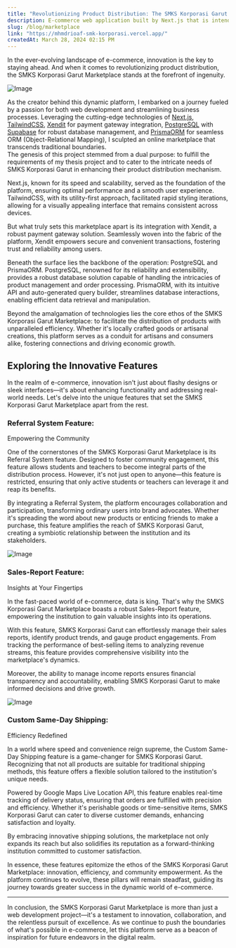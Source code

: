 ```yaml
---
title: "Revolutionizing Product Distribution: The SMKS Korporasi Garut Marketplace"
description: E-commerce web application built by Next.js that is intended to facilitate the SMKS Korporasi Garut product distribution process.
slug: /blog/marketplace
link: "https://mhmdrioaf-smk-korporasi.vercel.app/"
createdAt: March 28, 2024 02:15 PM
---
```


In the ever-evolving landscape of e-commerce, innovation is the key to staying ahead. And when it comes to revolutionizing product distribution, the SMKS Korporasi Garut Marketplace stands at the forefront of ingenuity.

<Image
  src="https://lh3.googleusercontent.com/d/1disShN6DPJJIdLZ6epDAabLoFaj_z10K=s2000"
  alt="Image"
  className="object-cover rounded-md overflow-hidden"
  width={2000}
  height={2500}
/>

As the creator behind this dynamic platform, I embarked on a journey fueled by a passion for both web development and streamlining business processes. Leveraging the cutting-edge technologies of [Next.js](https://nextjs.org), [TailwindCSS](https://tailwindcss.com), [Xendit](https://xendit.co) for payment gateway integration, [PostgreSQL](https://postgresql.org) with [Supabase](https://supabase.com) for robust database management, and [PrismaORM](https://prisma.io) for seamless ORM (Object-Relational Mapping), I sculpted an online marketplace that transcends traditional boundaries.  
The genesis of this project stemmed from a dual purpose: to fulfill the requirements of my thesis project and to cater to the intricate needs of SMKS Korporasi Garut in enhancing their product distribution mechanism.

Next.js, known for its speed and scalability, served as the foundation of the platform, ensuring optimal performance and a smooth user experience. TailwindCSS, with its utility-first approach, facilitated rapid styling iterations, allowing for a visually appealing interface that remains consistent across devices.

But what truly sets this marketplace apart is its integration with Xendit, a robust payment gateway solution. Seamlessly woven into the fabric of the platform, Xendit empowers secure and convenient transactions, fostering trust and reliability among users.

Beneath the surface lies the backbone of the operation: PostgreSQL and PrismaORM. PostgreSQL, renowned for its reliability and extensibility, provides a robust database solution capable of handling the intricacies of product management and order processing. PrismaORM, with its intuitive API and auto-generated query builder, streamlines database interactions, enabling efficient data retrieval and manipulation.

Beyond the amalgamation of technologies lies the core ethos of the SMKS Korporasi Garut Marketplace: to facilitate the distribution of products with unparalleled efficiency. Whether it's locally crafted goods or artisanal creations, this platform serves as a conduit for artisans and consumers alike, fostering connections and driving economic growth.

## Exploring the Innovative Features

In the realm of e-commerce, innovation isn't just about flashy designs or sleek interfaces—it's about enhancing functionality and addressing real-world needs. Let's delve into the unique features that set the SMKS Korporasi Garut Marketplace apart from the rest.

### Referral System Feature:

Empowering the Community

One of the cornerstones of the SMKS Korporasi Garut Marketplace is its Referral System feature. Designed to foster community engagement, this feature allows students and teachers to become integral parts of the distribution process. However, it's not just open to anyone—this feature is restricted, ensuring that only active students or teachers can leverage it and reap its benefits.

By integrating a Referral System, the platform encourages collaboration and participation, transforming ordinary users into brand advocates. Whether it's spreading the word about new products or enticing friends to make a purchase, this feature amplifies the reach of SMKS Korporasi Garut, creating a symbiotic relationship between the institution and its stakeholders.

<Image
  src="https://lh3.googleusercontent.com/d/16CidzrXaWViGzMIkwZLkQOypX-aX693d=s2000"
  alt="Image"
  className="object-cover rounded-md overflow-hidden"
  width={2000}
  height={2500}
/>

### Sales-Report Feature:

Insights at Your Fingertips

In the fast-paced world of e-commerce, data is king. That's why the SMKS Korporasi Garut Marketplace boasts a robust Sales-Report feature, empowering the institution to gain valuable insights into its operations.

With this feature, SMKS Korporasi Garut can effortlessly manage their sales reports, identify product trends, and gauge product engagements. From tracking the performance of best-selling items to analyzing revenue streams, this feature provides comprehensive visibility into the marketplace's dynamics.

Moreover, the ability to manage income reports ensures financial transparency and accountability, enabling SMKS Korporasi Garut to make informed decisions and drive growth.

<Image
  src="https://lh3.googleusercontent.com/d/17qW29vEswJGca8WUdQu3UMH09GMIptK_=s2000"
  alt="Image"
  className="object-cover rounded-md overflow-hidden"
  width={2000}
  height={2500}
/>

### Custom Same-Day Shipping:

Efficiency Redefined

In a world where speed and convenience reign supreme, the Custom Same-Day Shipping feature is a game-changer for SMKS Korporasi Garut. Recognizing that not all products are suitable for traditional shipping methods, this feature offers a flexible solution tailored to the institution's unique needs.

Powered by Google Maps Live Location API, this feature enables real-time tracking of delivery status, ensuring that orders are fulfilled with precision and efficiency. Whether it's perishable goods or time-sensitive items, SMKS Korporasi Garut can cater to diverse customer demands, enhancing satisfaction and loyalty.

By embracing innovative shipping solutions, the marketplace not only expands its reach but also solidifies its reputation as a forward-thinking institution committed to customer satisfaction.

In essence, these features epitomize the ethos of the SMKS Korporasi Garut Marketplace: innovation, efficiency, and community empowerment. As the platform continues to evolve, these pillars will remain steadfast, guiding its journey towards greater success in the dynamic world of e-commerce.

---

In conclusion, the SMKS Korporasi Garut Marketplace is more than just a web development project—it's a testament to innovation, collaboration, and the relentless pursuit of excellence. As we continue to push the boundaries of what's possible in e-commerce, let this platform serve as a beacon of inspiration for future endeavors in the digital realm.
